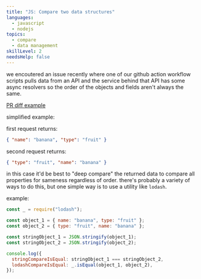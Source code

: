 ```yaml
---
title: "JS: Compare two data structures"
languages:
  - javascript
  - nodejs
topics:
  - compare
  - data management
skillLevel: 2
needsHelp: false
---
```


we encoutered an issue recently where one of our github action workflow scripts pulls data from an API and the service behind that API has some async resolvers so the order of the objects and fields aren't always the same.

[PR diff example](https://github.com/newrelic/docs-website/pull/13895/files)

simplified example:

first request returns:

```json
{ "name": "banana", "type": "fruit" }
```

second request returns:

```json
{ "type": "fruit", "name": "banana" }
```

in this case it'd be best to "deep compare" the returned data to compare all properties for sameness regardless of order. there's probably a variety of ways to do this, but one simple way is to use a utility like `lodash`.

example:

```js
const _ = require("lodash");

const object_1 = { name: "banana", type: "fruit" };
const object_2 = { type: "fruit", name: "banana" };

const stringObject_1 = JSON.stringify(object_1);
const stringObject_2 = JSON.stringify(object_2);

console.log({
  stringCompareIsEqual: stringObject_1 === stringObject_2,
  lodashCompareIsEqual: _.isEqual(object_1, object_2),
});
```

